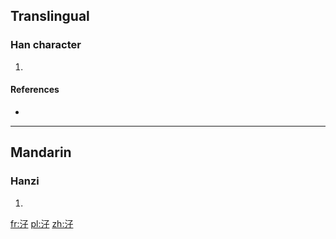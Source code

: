 ==Translingual==

===Han character===
{{Han char|rn=85|rad=水|as=03|sn=6|four=|canj=水弓木 (END), X水弓木 (XEND)}}

# {{defn|Han|sort=水03}}

====References====
* {{Han ref|kx=0605.070|dkj=17126|dj=0998.150|hdz=31555.020|uh=6C53|ud=27731}}

----

==Mandarin==

===Hanzi===
{{cmn-hanzi|pin=[[qiú]] ([[qiu2]])|wg=ch'iu<sup>2</sup>}}

# {{defn|Mandarin|sort=水03}}

[[fr:汓]]
[[pl:汓]]
[[zh:汓]]